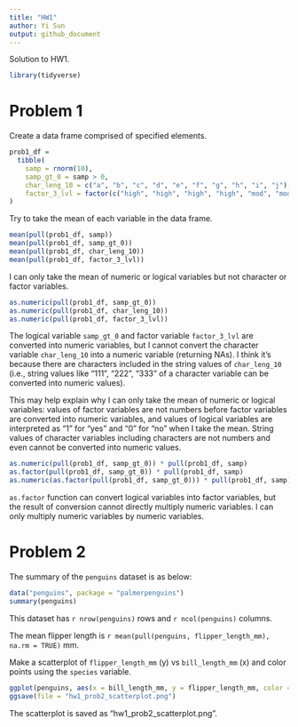 ```yaml
---
title: "HW1"
author: Yi Sun
output: github_document
---
```


Solution to HW1.

```r
library(tidyverse)
```

# Problem 1

Create a data frame comprised of specified elements.

```r
prob1_df = 
  tibble(
    samp = rnorm(10),
    samp_gt_0 = samp > 0,
    char_leng_10 = c("a", "b", "c", "d", "e", "f", "g", "h", "i", "j"),
    factor_3_lvl = factor(c("high", "high", "high", "high", "mod", "mod", "mod", "low", "low", "low"))
)
```

Try to take the mean of each variable in the data frame.

```r
mean(pull(prob1_df, samp))
mean(pull(prob1_df, samp_gt_0))
mean(pull(prob1_df, char_leng_10))
mean(pull(prob1_df, factor_3_lvl))
```

I can only take the mean of numeric or logical variables but not character or factor variables.

```r
as.numeric(pull(prob1_df, samp_gt_0))
as.numeric(pull(prob1_df, char_leng_10))
as.numeric(pull(prob1_df, factor_3_lvl))
```

The logical variable `samp_gt_0` and factor variable `factor_3_lvl` are converted into numeric variables, but I cannot convert the character variable `char_leng_10` into a numeric variable (returning NAs). I think it's because there are characters included in the string values of `char_leng_10` (i.e., string values like "111", "222", "333" of a character variable can be converted into numeric values).

This may help explain why I can only take the mean of numeric or logical variables: values of factor variables are not numbers before factor variables are converted into numeric variables, and values of logical variables are interpreted as "1" for "yes" and "0" for "no" when I take the mean. String values of character variables including characters are not numbers and even cannot be converted into numeric values.

```r
as.numeric(pull(prob1_df, samp_gt_0)) * pull(prob1_df, samp)
as.factor(pull(prob1_df, samp_gt_0)) * pull(prob1_df, samp)
as.numeric(as.factor(pull(prob1_df, samp_gt_0))) * pull(prob1_df, samp)
```

`as.factor` function can convert logical variables into factor variables, but the result of conversion cannot directly multiply numeric variables. I can only multiply numeric variables by numeric variables.

# Problem 2

The summary of the `penguins` dataset is as below:

```r
data("penguins", package = "palmerpenguins")
summary(penguins)
```

This dataset has `r nrow(penguins)` rows and `r ncol(penguins)` columns.

The mean flipper length is `r mean(pull(penguins, flipper_length_mm), na.rm = TRUE)` mm.

Make a scatterplot of `flipper_length_mm` (y) vs `bill_length_mm` (x) and color points using the `species` variable.

```r
ggplot(penguins, aes(x = bill_length_mm, y = flipper_length_mm, color = species)) + geom_point()
ggsave(file = "hw1_prob2_scatterplot.png")
```

The scatterplot is saved as "hw1_prob2_scatterplot.png".